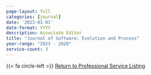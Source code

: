 ```yaml
---
page-layout: full
categories: [journal]
date: '2023-01-01'
date-format: YYYY
description: Associate Editor
title: "Journal of Software: Evolution and Process"
year-range: "2023 - 2020"
service-count: 3
---
```


{{< fa circle-left >}} <a href='/service/index.qmd'>Return to Professional Service Listing</a>
